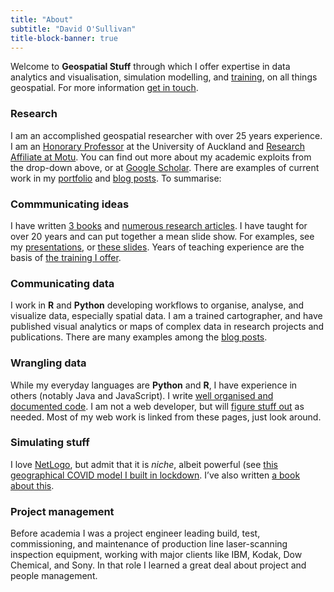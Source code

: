 ```yaml
---
title: "About"
subtitle: "David O'Sullivan"
title-block-banner: true
---
```


Welcome to **Geospatial Stuff** through which I offer expertise in data analytics and visualisation, simulation modelling, and [training](training.qmd), on all things geospatial. For more information [get in touch](mailto:osullivan512@gmail.com).

### Research
I am an accomplished geospatial researcher with over 25 years experience. I am an [Honorary Professor](https://profiles.auckland.ac.nz/david-osullivan){target="_blank"} at the University of Auckland and [Research Affiliate at Motu](https://www.motu.nz/about-us/people/david-osullivan/){target="_blank"}. You can find out more about my academic exploits from the drop-down above, or at [Google Scholar](https://scholar.google.com/citations?user=6guUlvgAAAAJ&hl=en&oi=ao){target="_blank"}. There are examples of current work in my [portfolio](portfolio.qmd) and [blog posts](blog.qmd). To summarise:

### Commmunicating ideas
I have written [3 books](books.html) and [numerous research articles](publications.html). I have taught for over 20 years and can put together a mean slide show. For examples, see my [presentations](presentations.html), or [these slides](https://dosull.github.io/Spatial-Data-Science/site/docs/). Years of teaching experience are the basis of [the training I offer](training.qmd).

### Communicating data
I work in **R** and **Python** developing workflows to organise, analyse, and visualize data, especially spatial data. I am a trained cartographer, and have published visual analytics or maps of complex data in research projects and publications. There are many examples among the [blog posts](blog.qmd).

### Wrangling data
While my everyday languages are **Python** and **R**, I have experience in others (notably Java and JavaScript). I write [well organised and documented code](https://dosull.github.io/weaving-space/doc/weavingspace/). I am not a web developer, but will [figure stuff out](posts/2020-07-22-nz-commute-viewer/nz-commute-viewer.qmd) as needed. Most of my web work is linked from these pages, just look around.

### Simulating stuff
I love [NetLogo](https://ccl.northwestern.edu/netlogo/), but admit that it is _niche_, albeit powerful (see [this geographical COVID model I built in lockdown](posts/2020-05-26-covid-model/). I've also written [a book about this](books.html#spatial-simulation-exploring-pattern-and-process).

### Project management
Before academia I was a project engineer leading build, test, commissioning, and maintenance of production line laser-scanning inspection equipment, working with major clients like IBM, Kodak, Dow Chemical, and Sony. In that role I learned a great deal about project and people management.
